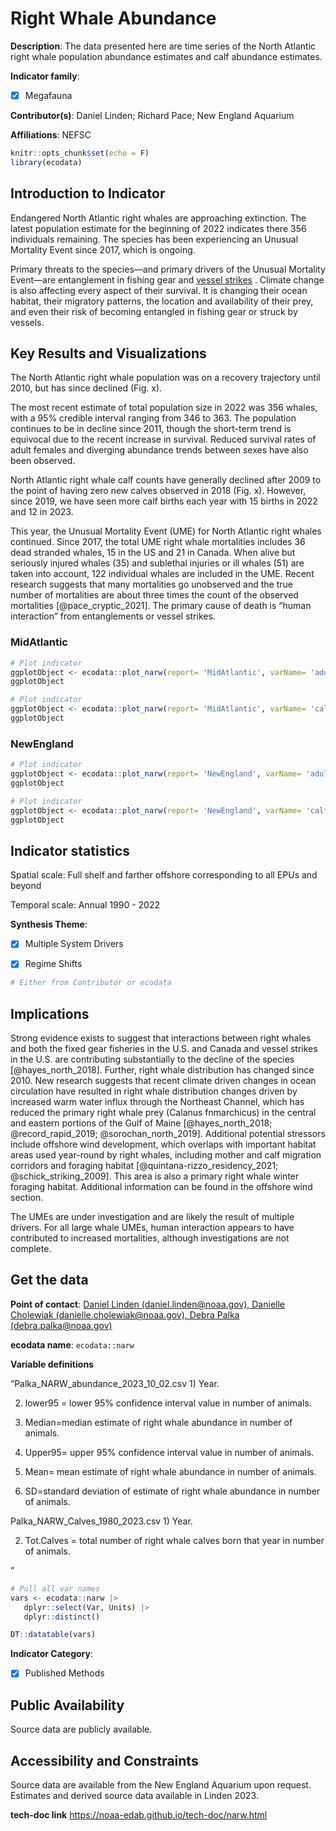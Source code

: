 # Right Whale Abundance

**Description**: The data presented here are time series of the North Atlantic right whale population abundance estimates and calf abundance estimates.

**Indicator family**: 

- [X] Megafauna


**Contributor(s)**: Daniel Linden; Richard Pace; New England Aquarium

**Affiliations**: NEFSC

```{r echo=FALSE}
knitr::opts_chunk$set(echo = F)
library(ecodata)
```
## Introduction to Indicator
Endangered North Atlantic right whales are approaching extinction. The latest population estimate for the beginning of 2022 indicates there 356 individuals remaining. The species has been experiencing an Unusual Mortality Event since 2017, which is ongoing.

Primary threats to the species—and primary drivers of the Unusual Mortality Event—are entanglement in fishing gear and [vessel strikes](https://www.fisheries.noaa.gov/national/marine-life-distress/2017-2024-north-atlantic-right-whale-unusual-mortality-event) . Climate change is also affecting every aspect of their survival. It is changing their ocean habitat, their migratory patterns, the location and availability of their prey, and even their risk of becoming entangled in fishing gear or struck by vessels.

## Key Results and Visualizations
The North Atlantic right whale population was on a recovery trajectory until 2010, but has since declined (Fig. x).
The most recent estimate of total population size in 2022 was 356 whales, with a 95% credible interval ranging from 346 to 363. The population continues to be in decline since 2011, though the short-term trend is equivocal due to the recent increase in survival. Reduced survival rates of adult females and diverging abundance trends between sexes have also been observed. 

North Atlantic right whale calf counts have generally declined after 2009 to the point of having zero new calves observed in 2018 (Fig. x). However, since 2019, we have seen more calf births each year with 15 births in 2022 and 12 in 2023.

This year, the Unusual Mortality Event (UME) for North Atlantic right whales continued. Since 2017, the total UME right whale mortalities includes 36 dead stranded whales, 15 in the US and 21 in Canada. When alive but seriously injured whales (35) and sublethal injuries or ill whales (51) are taken into account, 122 individual whales are included in the UME. Recent research suggests that many mortalities go unobserved and the true number of mortalities are about three times the count of the observed mortalities [@pace_cryptic_2021]. The primary cause of death is “human interaction” from entanglements or vessel strikes.

### MidAtlantic

```{r plot_narwMidAtlanticadult}
# Plot indicator
ggplotObject <- ecodata::plot_narw(report= 'MidAtlantic', varName= 'adult')
ggplotObject
```

```{r plot_narwMidAtlanticcalf}
# Plot indicator
ggplotObject <- ecodata::plot_narw(report= 'MidAtlantic', varName= 'calf')
ggplotObject
```

### NewEngland

```{r plot_narwNewEnglandadult}
# Plot indicator
ggplotObject <- ecodata::plot_narw(report= 'NewEngland', varName= 'adult')
ggplotObject
```

```{r plot_narwNewEnglandcalf}
# Plot indicator
ggplotObject <- ecodata::plot_narw(report= 'NewEngland', varName= 'calf')
ggplotObject
```


## Indicator statistics 
Spatial scale: Full shelf and farther offshore corresponding to all EPUs and beyond

Temporal scale: Annual 1990 - 2022

**Synthesis Theme**:

- [X] Multiple System Drivers
- [X] Regime Shifts


```{r autostats_narw}
# Either from Contributor or ecodata
```

## Implications
Strong evidence exists to suggest that interactions between right whales and both the fixed gear fisheries in the U.S. and Canada and vessel strikes in the U.S. are contributing substantially to the decline of the species [@hayes_north_2018]. Further, right whale distribution has changed since 2010. New research suggests that recent climate driven changes in ocean circulation have resulted in right whale distribution changes driven by increased warm water influx through the Northeast Channel, which has reduced the primary right whale prey (Calanus fnmarchicus) in the central and eastern portions of the Gulf of Maine [@hayes_north_2018; @record_rapid_2019; @sorochan_north_2019]. Additional potential stressors include offshore wind development, which overlaps with important habitat areas used year-round by right whales, including mother and calf migration corridors and foraging habitat [@quintana-rizzo_residency_2021; @schick_striking_2009]. This area is also a primary right whale winter foraging habitat. Additional information can be found in the offshore wind section.

The UMEs are under investigation and are likely the result of multiple drivers. For all large whale UMEs, human interaction appears to have contributed to increased mortalities, although investigations are not complete.

## Get the data

**Point of contact**: [Daniel Linden (daniel.linden@noaa.gov), Danielle Cholewiak (danielle.cholewiak@noaa.gov), Debra Palka (debra.palka@noaa.gov)](mailto:Daniel Linden (daniel.linden@noaa.gov), Danielle Cholewiak (danielle.cholewiak@noaa.gov), Debra Palka (debra.palka@noaa.gov)){.email}

**ecodata name**: `ecodata::narw`

**Variable definitions**

"Palka_NARW_abundance_2023_10_02.csv 1)	Year.  
2) lower95 = lower 95% confidence interval value in number of animals.  
3) Median=median estimate of right whale abundance in number of animals.  
4) Upper95= upper 95% confidence interval value in number of animals.   
5) Mean= mean estimate of right whale abundance in number of animals.   
6) SD=standard deviation of estimate of right whale abundance in number of animals. 
 Palka_NARW_Calves_1980_2023.csv 1)	Year.  
2) Tot.Calves = total number of right whale calves born that year in number of animals. 
"

```{r vars_narw}
# Pull all var names
vars <- ecodata::narw |>
   dplyr::select(Var, Units) |>
   dplyr::distinct()

DT::datatable(vars)
```
**Indicator Category**:

- [X] Published Methods


## Public Availability

Source data are publicly available.

## Accessibility and Constraints

Source data are available from the New England Aquarium upon request. Estimates and derived source data available in Linden 2023.

**tech-doc link**
<https://noaa-edab.github.io/tech-doc/narw.html>

